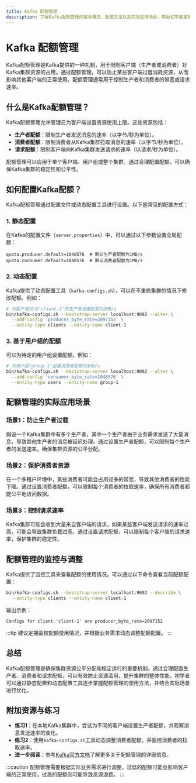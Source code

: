 ```yaml
---
title: Kafka 配额管理
description: 了解Kafka配额管理的基本概念、配置方法以及实际应用场景，帮助初学者掌握如何通过配额管理优化Kafka集群的性能和资源分配。
---
```


# Kafka 配额管理

Kafka配额管理是Kafka提供的一种机制，用于限制客户端（生产者或消费者）对Kafka集群资源的占用。通过配额管理，可以防止某些客户端过度消耗资源，从而影响其他客户端的正常使用。配额管理通常用于控制生产者和消费者的带宽或请求速率。

## 什么是Kafka配额管理？

Kafka配额管理允许管理员为客户端设置资源使用上限。这些资源包括：
- **生产者配额**：限制生产者发送消息的速率（以字节/秒为单位）。
- **消费者配额**：限制消费者从Kafka集群拉取消息的速率（以字节/秒为单位）。
- **请求配额**：限制客户端向Kafka集群发送请求的速率（以请求/秒为单位）。

配额管理可以应用于单个客户端、用户组或整个集群。通过合理配置配额，可以确保Kafka集群的稳定性和公平性。

## 如何配置Kafka配额？

Kafka配额管理通过配置文件或动态配置工具进行设置。以下是常见的配置方式：

### 1. 静态配置
在Kafka的配置文件（`server.properties`）中，可以通过以下参数设置全局配额：

```properties
quota.producer.default=1048576  # 默认生产者配额为1MB/s
quota.consumer.default=1048576  # 默认消费者配额为1MB/s
```

### 2. 动态配置
Kafka提供了动态配置工具（`kafka-configs.sh`），可以在不重启集群的情况下修改配额。例如：

```bash
# 为客户端ID为"client-1"的生产者设置配额为2MB/s
bin/kafka-configs.sh --bootstrap-server localhost:9092 --alter \
  --add-config 'producer_byte_rate=2097152' \
  --entity-type clients --entity-name client-1
```

### 3. 基于用户组的配额
可以为特定的用户组设置配额。例如：

```bash
# 为用户组"group-1"设置消费者配额为1MB/s
bin/kafka-configs.sh --bootstrap-server localhost:9092 --alter \
  --add-config 'consumer_byte_rate=1048576' \
  --entity-type users --entity-name group-1
```

## 配额管理的实际应用场景

### 场景1：防止生产者过载
假设一个Kafka集群中有多个生产者，其中一个生产者由于业务需求发送了大量消息，导致其他生产者的消息被延迟处理。通过设置生产者配额，可以限制每个生产者的发送速率，确保集群资源的公平分配。

### 场景2：保护消费者资源
在一个多租户环境中，某些消费者可能会占用过多的带宽，导致其他消费者的性能下降。通过设置消费者配额，可以限制每个消费者的拉取速率，确保所有消费者都能公平地访问数据。

### 场景3：控制请求速率
Kafka集群可能会收到大量来自客户端的请求，如果某些客户端发送请求的速率过高，可能会导致集群负载过高。通过设置请求配额，可以限制每个客户端的请求速率，保护集群的稳定性。

## 配额管理的监控与调整

Kafka提供了监控工具来查看配额的使用情况。可以通过以下命令查看当前配额配置：

```bash
bin/kafka-configs.sh --bootstrap-server localhost:9092 --describe \
  --entity-type clients --entity-name client-1
```

输出示例：

```plaintext
Configs for client 'client-1' are producer_byte_rate=2097152
```

:::tip
建议定期监控配额使用情况，并根据业务需求动态调整配额配置。
:::

## 总结

Kafka配额管理是确保集群资源公平分配和稳定运行的重要机制。通过合理配置生产者、消费者和请求配额，可以有效防止资源滥用，提升集群的整体性能。初学者可以通过静态配置和动态配置工具逐步掌握配额管理的使用方法，并结合实际场景进行优化。

## 附加资源与练习

- **练习1**：在本地Kafka集群中，尝试为不同的客户端设置生产者配额，并观察消息发送速率的变化。
- **练习2**：使用`kafka-configs.sh`工具动态调整消费者配额，并监控消费者的拉取速率。
- **进一步阅读**：参考[Kafka官方文档](https://kafka.apache.org/documentation/)了解更多关于配额管理的详细信息。

:::caution
配额管理需要根据实际业务需求进行调整，过低的配额可能会影响客户端的正常使用，过高的配额则可能导致资源浪费。
:::